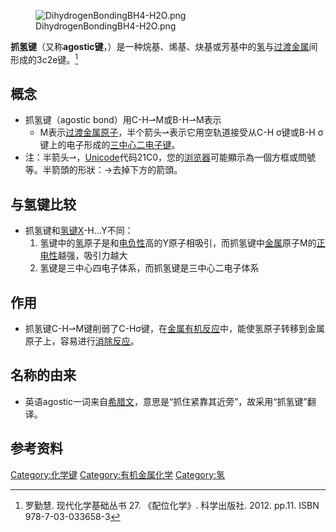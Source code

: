 [[File:DihydrogenBondingBH4-H2O.png|thumb]]

'''抓氢键'''（又称'''agostic键'''，{{lang-en|Agostic interaction}}）是一种烷基、烯基、炔基或芳基中的[[氢|氢]]与[[过渡金属|过渡金属]]间形成的3c2e键。<ref>罗勤慧. 现代化学基础丛书 27. 《配位化学》. 科学出版社. 2012. pp.11. ISBN 978-7-03-033658-3</ref>
==概念==
*抓氢键（agostic bond）用C-H⇀M或B-H⇀M表示
**M表示[[过渡金属|过渡金属]][[原子|原子]]，半个箭头⇀表示它用空轨道接受从C-H σ键或B-H σ键上的电子形成的[[三中心二电子键|三中心二电子键]]。
*注：半箭头⇀，[[Unicode|Unicode]]代码21C0，您的[[浏览器|浏览器]]可能顯示為一個方框或問號等。半箭頭的形狀：→去掉下方的箭頭。

==与氢键比较==
*抓氢键和[[氢键|氢键]]X-H…Y不同：
*#氢键中的[[氢|氢]]原子是和[[电负性|电负性]]高的Y原子相吸引，而抓氢键中[[金属|金属]]原子M的[[正电性|正电性]]越强，吸引力越大
*#氢键是三中心四电子体系，而抓氢键是三中心二电子体系

==作用==
*抓氢键C-H⇀M键削弱了C-Hσ键，在[[金属有机反应|金属有机反应]]中，能使氢原子转移到金属原子上，容易进行[[消除反应|消除反应]]。

==名称的由来==
*英语agostic一词来自[[希腊文|希腊文]]，意思是“抓住紧靠其近旁”，故采用“抓氢键”翻译。

==参考资料==
{{reflist}}

[[Category:化学键|Category:化学键]]
[[Category:有机金属化学|Category:有机金属化学]]
[[Category:氢|Category:氢]]
{{化学键}}
{{化学小作品}}